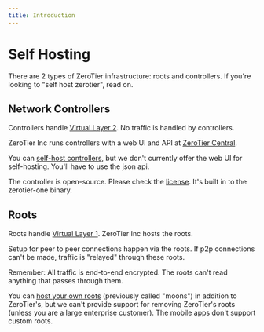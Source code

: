 ```yaml
---
title: Introduction
---
```


Self Hosting
======
There are 2 types of ZeroTier infrastructure: roots and controllers. If you're looking to "self host zerotier", read on. 


## Network Controllers
Controllers handle [Virtual Layer 2](../zerotier/manual.md#22vl2theethernetvirtualizationlayeraname2_2a). No traffic is handled by controllers. 

ZeroTier Inc runs controllers with a web UI and API at [ZeroTier Central](https://my.zerotier.com).

You can [self-host controllers](./network-controllers), but we don't currently offer the web UI for self-hosting. You'll have to use the json api. 

The controller is open-source. Please check the [license](https://github.com/zerotier/ZeroTierOne/blob/master/LICENSE.txt). It's built in to the zerotier-one binary. 


## Roots
Roots handle [Virtual Layer 1](../zerotier/manual.md#211networktopologyandpeerdiscoveryaname2_1_1a). 
ZeroTier Inc hosts the roots. 

Setup for peer to peer connections happen via the roots. If p2p connections can't be made, traffic is "relayed" through these roots.

Remember: All traffic is end-to-end encrypted. The roots can't read anything that passes through them. 

You can [host your own roots](../zerotier/moons) (previously called "moons") in addition to ZeroTier's, but we can't provide support for removing ZeroTier's roots (unless you are a large enterprise customer).
The mobile apps don't support custom roots.

